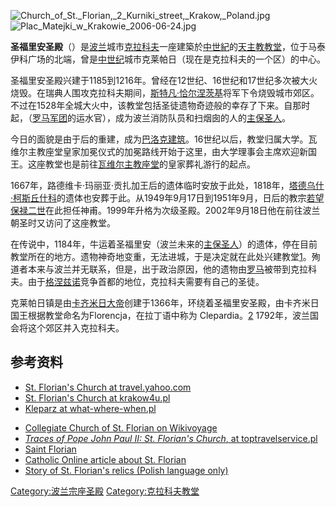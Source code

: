 [[File:Church_of_St._Florian,_2_Kurniki_street,_Krakow,_Poland.jpg|thumbnail]]
[[File:Plac_Matejki_w_Krakowie_2006-06-24.jpg|thumbnail]]

'''圣福里安圣殿'''（{{lang-pl|Kościół św. Floriana w Krakowie}}）是[[波兰|波兰]]城市[[克拉科夫|克拉科夫]]一座建築於[[中世紀|中世紀]]的[[天主教|天主教]][[教堂|教堂]]，位于马泰伊科广场的北端，曾是[[中世纪|中世纪]]城市克莱帕日（现在是克拉科夫的一个区）的中心。

圣福里安圣殿兴建于1185到1216年。曾经在12世纪、16世纪和17世纪多次被大火烧毁。在瑞典人围攻克拉科夫期间，[[斯特凡·恰尔涅茨基|斯特凡·恰尔涅茨基]]将军下令烧毁城市郊区。不过在1528年全城大火中，该教堂包括圣徒遗物奇迹般的幸存了下来。自那时起，{{link-en|聖福里安|Saint Florian}}（[[罗马军团|罗马军团]]的运水官），成为波兰消防队员和扫烟囱的人的[[主保圣人|主保圣人]]。 

今日的面貌是由于{{link-en|波瑞战争|Polish–Swedish wars}}后的重建，成为[[巴洛克建筑|巴洛克建筑]]。16世纪以后，教堂归属大学。瓦维尔主教座堂皇家加冕仪式的加冕路线开始于这里，由大学理事会主席欢迎新国王。这座教堂也是前往[[瓦维尔主教座堂|瓦维尔主教座堂]]的皇家葬礼游行的起点。

1667年，路德维卡·玛丽亚·贡扎加王后的遗体临时安放于此处，1818年，[[塔德乌什·柯斯丘什科|塔德乌什·柯斯丘什科]]的遗体也安葬于此。从1949年9月17日到1951年9月，日后的教宗[[若望保禄二世|若望保禄二世]]在此担任神甫。1999年升格为次级圣殿。2002年9月18日他在前往波兰朝圣时又访问了这座教堂。

在传说中，1184年，牛运着圣福里安（波兰未来的[[主保圣人|主保圣人]]）的遗体，停在目前教堂所在的地方。遗物神奇地变重，无法进城，于是决定就在此处兴建教堂[https://web.archive.org/web/20041210150206/http://www.kasprzyk.demon.co.uk/www/Krakow1.html]。殉道者本来与波兰并无联系，但是，出于政治原因，他的遗物由[[罗马|罗马]]被带到克拉科夫。由于[[格涅兹诺|格涅兹诺]]竞争首都的地位，克拉科夫需要有自己的圣徒。

克莱帕日镇是由[[卡齐米日大帝|卡齐米日大帝]]创建于1366年，环绕着圣福里安圣殿，由卡齐米日国王根据教堂命名为Florencja，在拉丁语中称为 Clepardia。[https://en.wikivoyage.org/wiki/Krakow/Kleparz]{{Wayback|url=https://en.wikivoyage.org/wiki/Krakow/Kleparz |date=20140313092430 }} 1792年，波兰国会将这个郊区并入克拉科夫。 
 
== 参考资料 ==

* [http://travel.yahoo.com/p-travelguide-2787983-ko_347_cio_322_346w_floriana_st_florian_church_krakow-i?action=describe St. Florian's Church at travel.yahoo.com]{{Wayback|url=http://travel.yahoo.com/p-travelguide-2787983-ko_347_cio_322_346w_floriana_st_florian_church_krakow-i?action=describe |date=20110521061752 }}
* [http://www.krakow4u.pl/eng_index.php?parametr=koscioly/florian/eng_florian St. Florian's Church at krakow4u.pl]{{Wayback|url=http://www.krakow4u.pl/eng_index.php?parametr=koscioly%2Fflorian%2Feng_florian |date=20190103161243 }}
* [https://web.archive.org/web/20060116024439/http://www.what-where-when.pl/cracow/cracow_2989.htm Kleparz at what-where-when.pl]
{{commonscat|Church of St. Florian in Kraków}}

* [[voy:en:Krakow/Kleparz|Collegiate Church of St. Florian on Wikivoyage]]
* [http://www.toptravelservice.pl/?strona,doc,pol,english,18,0,62,1,18,ant.html&PHPSESSID=add2098e0562c720704eea1322dc18da ''Traces of Pope John Paul II:  St. Florian's Church'', at toptravelservice.pl]{{Wayback|url=http://www.toptravelservice.pl/?strona,doc,pol,english,18,0,62,1,18,ant.html&PHPSESSID=add2098e0562c720704eea1322dc18da |date=20080323033203 }}
* [[Saint_Florian|Saint Florian]] 
* [http://www.catholic.org/saints/saint.php?saint_id=149 Catholic Online article about St. Florian]{{Wayback|url=http://www.catholic.org/saints/saint.php?saint_id=149 |date=20090201100256 }}
* [https://web.archive.org/web/20111106010042/http://www.sgsp.edu.pl/inne/florian/florian.php Story of St. Florian's relics (Polish language only)]

{{DEFAULTSORT:Saint Florian's Church}}

[[Category:波兰宗座圣殿|Category:波兰宗座圣殿]]
[[Category:克拉科夫教堂|Category:克拉科夫教堂]]
